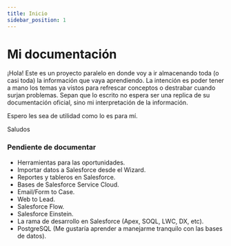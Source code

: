 ```yaml
---
title: Inicio
sidebar_position: 1
---
```


# Mi documentación
¡Hola! Este es un proyecto paralelo en donde voy a ir almacenando toda (o casi toda) la información que vaya aprendiendo.
La intención es poder tener a mano los temas ya vistos para refrescar conceptos o destrabar cuando surjan problemas.
Sepan que lo escrito no espera ser una replica de su documentación oficial, sino mi interpretación de la información.

Espero les sea de utilidad como lo es para mí.

Saludos

### Pendiente de documentar
* Herramientas para las oportunidades.
* Importar datos a Salesforce desde el Wizard.
* Reportes y tableros en Salesforce.
* Bases de Salesforce Service Cloud.
* Email/Form to Case.
* Web to Lead.
* Salesforce Flow.
* Salesforce Einstein.
* La rama de desarrollo en Salesforce (Apex, SOQL, LWC, DX, etc).
* PostgreSQL (Me gustaría aprender a manejarme tranquilo con las bases de datos).
